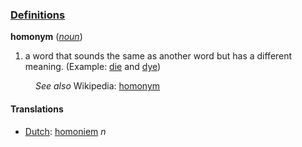 ===[[Definition]]s===
;'''homonym''' (''[[noun]]'')
# a word that sounds the same as another word but has a different meaning. (Example: [[die]] and [[dye]])
:''See also'' Wikipedia: [[w:homonym|homonym]]

==== Translations ====
*[[Dutch]]: [[homoniem]] ''n''